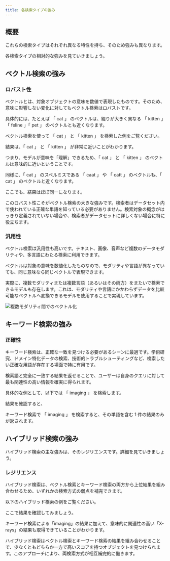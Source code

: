 ```yaml
---
title: 各検索タイプの強み
---
```




## <i class="fa-solid fa-square-chevron-right"></i> 概要

これらの検索タイプはそれぞれ異なる特性を持ち、そのため強みも異なります。

各検索タイプの相対的な強みを見ていきましょう。

## <i class="fa-solid fa-square-chevron-right"></i> ベクトル検索の強み

### <i class="fa-solid fa-chalkboard"></i> ロバスト性

ベクトルとは、対象オブジェクトの意味を数値で表現したものです。そのため、意味に影響しない変化に対してもベクトル検索はロバストです。

具体的には、たとえば 「 cat 」 のベクトルは、綴りが大きく異なる 「 kitten 」「 feline 」「 pet 」 のベクトルとも近くなります。

ベクトル検索を使って 「 cat 」 と 「 kitten 」 を検索した例をご覧ください。

<Tabs groupId="languages">

 <TabItem value="ts" label="JS/TS Client v3">
    <FilteredTextBlock
      text={TSCode}
      startMarker="// START robustnessExampleWords"
      endMarker="// END robustnessExampleWords"
      language="ts"
    />
  </TabItem>

</Tabs>

結果は、「 cat 」 と 「 kitten 」 が非常に近いことがわかります。

つまり、モデルが意味を「理解」できるため、「 cat 」 と 「 kitten 」 のベクトルは意味的に近いということです。

<FilteredTextBlock
  text={TSCode}
  startMarker="// START responseRobustnessExampleWords"
  endMarker="// END responseRobustnessExampleWords"
  language="json"
/>

同様に、「 cat 」 のスペルミスである 「 caat 」 や 「 catt 」 のベクトルも、「 cat 」 のベクトルと近くなります。

<Tabs groupId="languages">

 <TabItem value="ts" label="JS/TS Client v3">
    <FilteredTextBlock
      text={TSCode}
      startMarker="// START robustnessExampleSpelling"
      endMarker="// END robustnessExampleSpelling"
      language="ts"
    />
  </TabItem>

</Tabs>

ここでも、結果はほぼ同一になります。

<FilteredTextBlock
  text={TSCode}
  startMarker="// START responseRobustnessExampleSpelling"
  endMarker="// END responseRobustnessExampleSpelling"
  language="json"
/>

このロバスト性こそがベクトル検索の大きな強みです。検索者はデータセット内で使われている正確な単語を知っている必要がありません。検索対象の概念がはっきり定義されていない場合や、検索者がデータセットに詳しくない場合に特に役立ちます。

### <i class="fa-solid fa-chalkboard"></i> 汎用性

ベクトル検索は汎用性も高いです。テキスト、画像、音声など複数のデータモダリティや、多言語にわたる検索に利用できます。

ベクトルは対象の意味を数値化したものなので、モダリティや言語が異なっていても、同じ意味なら同じベクトルで表現できます。

実際に、複数モダリティまたは複数言語（あるいはその両方）をまたいで検索できるモデルも存在します。これは、モダリティや言語にかかわらずデータを比較可能なベクトルへ変換できるモデルを使用することで実現しています。

![複数モダリティ間でのベクトル化](./_img/multimodal_example.png)

## <i class="fa-solid fa-square-chevron-right"></i> キーワード検索の強み

### <i class="fa-solid fa-chalkboard"></i> 正確性

キーワード検索は、正確な一致を見つける必要があるシーンに最適です。学術研究、ドメイン特化データの検索、技術的トラブルシューティングなど、検索したい正確な用語が存在する場面で特に有用です。

検索語と完全に一致する結果を返せることで、ユーザーは自身のクエリに対して最も関連性の高い情報を確実に得られます。

具体的な例として、以下では 「 imaging 」 を検索します。

<Tabs groupId="languages">

 <TabItem value="ts" label="JS/TS Client v3">
    <FilteredTextBlock
      text={TSCode}
      startMarker="// START bm25Example"
      endMarker="// END bm25Example"
      language="ts"
    />
  </TabItem>

</Tabs>

結果を確認すると、

<FilteredTextBlock
  text={TSCode}
  startMarker="// START bm25Results"
  endMarker="// END bm25Results"
  language="json"
/>

キーワード検索で 「 imaging 」 を検索すると、その単語を含む 1 件の結果のみが返されます。
## <i class="fa-solid fa-square-chevron-right"></i> ハイブリッド検索の強み

ハイブリッド検索の主な強みは、そのレジリエンスです。詳細を見ていきましょう。

### <i class="fa-solid fa-chalkboard"></i> レジリエンス

ハイブリッド検索は、ベクトル検索とキーワード検索の両方から上位結果を組み合わせるため、いずれかの検索方式の弱点を補完できます。

以下のハイブリッド検索の例をご覧ください。

<Tabs groupId="languages">

 <TabItem value="ts" label="JS/TS Client v3">
    <FilteredTextBlock
      text={TSCode}
      startMarker="// START hybridExample"
      endMarker="// END hybridExample"
      language="ts"
    />
  </TabItem>

</Tabs>

ここで結果を確認してみましょう。

<FilteredTextBlock
  text={TSCode}
  startMarker="// START hybridResults"
  endMarker="// END hybridResults"
  language="json"
/>

キーワード検索による「imaging」の結果に加えて、意味的に関連性の高い「X-rays」の結果も取得できていることがわかります。

ハイブリッド検索はベクトル検索とキーワード検索の結果を組み合わせることで、少なくともどちらか一方で高いスコアを持つオブジェクトを見つけられます。このアプローチにより、両検索方式が相互補完的に働きます。


<!-- ## <i class="fa-solid fa-square-chevron-right"></i> Review

<Quiz questions={varName} />

Any quiz questions

### <i class="fa-solid fa-pen-to-square"></i> Review exercise

:::note <i class="fa-solid fa-square-terminal"></i> Exercise
Try out ...
:::

### <i class="fa-solid fa-lightbulb-on"></i> Key takeaways

:::info
Add summary
:::

## Questions and feedback


<DocsFeedback/>

const varName = [{
  questionText: 'questionText',
  answerOptions: [
    {
      answerText: 'answerOne',
      isCorrect: false,
      feedback: 'feedbackOne',
    },
    {
      answerText: 'answerTwo',
      isCorrect: false,
      feedback: 'feedbackTwo',
    },
    {
      answerText: 'answerThree',
      isCorrect: false,
      feedback: 'feedbackThree',
    },
  ]
}]; -->